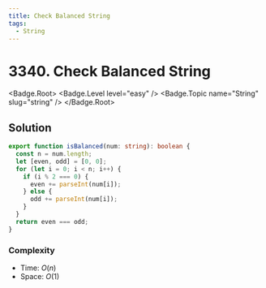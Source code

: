 ```yaml
---
title: Check Balanced String
tags:
  - String
---
```


# 3340. Check Balanced String

<Badge.Root>
  <Badge.Level level="easy" />
  <Badge.Topic name="String" slug="string" />
</Badge.Root>

## Solution

```typescript filename="solution.ts" copy
export function isBalanced(num: string): boolean {
  const n = num.length;
  let [even, odd] = [0, 0];
  for (let i = 0; i < n; i++) {
    if (i % 2 === 0) {
      even += parseInt(num[i]);
    } else {
      odd += parseInt(num[i]);
    }
  }
  return even === odd;
}
```

### Complexity

- Time: $O(n)$
- Space: $O(1)$

<ProblemLink
  codingSite="leetcode"
  href="https://leetcode.com/problems/check-balanced-string"
  title="Check Balanced String"
/>
